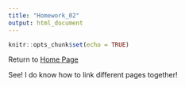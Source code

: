 ```yaml
---
title: "Homework_02"
output: html_document
---
```


```r
knitr::opts_chunk$set(echo = TRUE)
```

Return to [Home Page](index.html)

See! I do know how to link different pages together!